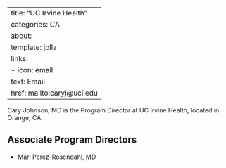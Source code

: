 
---
title: "UC Irvine Health"
categories: CA
about:
  template: jolla
  links:
    - icon: email
      text: Email
      href: mailto:caryj@uci.edu
---

Cary Johnson, MD is the Program Director at UC Irvine Health, located in Orange, CA. 

## Associate Program Directors

- Mari Perez-Rosendahl, MD
